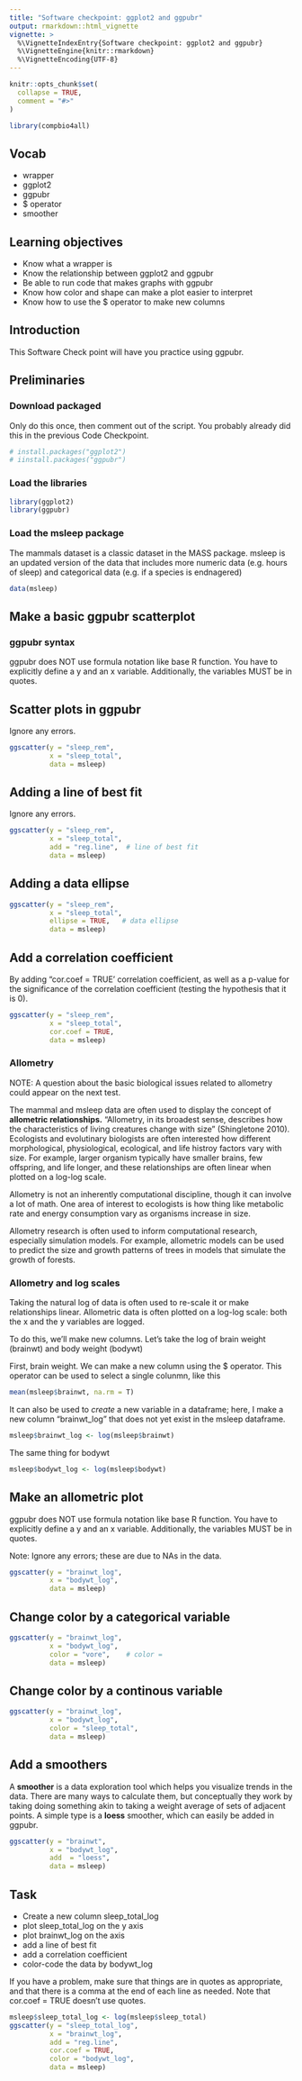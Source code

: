```yaml
---
title: "Software checkpoint: ggplot2 and ggpubr"
output: rmarkdown::html_vignette
vignette: >
  %\VignetteIndexEntry{Software checkpoint: ggplot2 and ggpubr}
  %\VignetteEngine{knitr::rmarkdown}
  %\VignetteEncoding{UTF-8}
---
```


```r
knitr::opts_chunk$set(
  collapse = TRUE,
  comment = "#>"
)
```

```r
library(compbio4all)
```






## Vocab

* wrapper
* ggplot2
* ggpubr
* $ operator
* smoother

## Learning objectives

* Know what a wrapper is
* Know the relationship between ggplot2 and ggpubr
* Be able to run code that makes graphs with ggpubr
* Know how color and shape can make a plot easier to interpret
* Know how to use the $ operator to make new columns


## Introduction


This Software Check point will have you practice using ggpubr.

## Preliminaries 

### Download packaged 

Only do this once, then comment out of the script.  You probably already did this in the previous Code Checkpoint.

```r
# install.packages("ggplot2")
# iinstall.packages("ggpubr")
```

### Load the libraries

```r
library(ggplot2)
library(ggpubr)
```

### Load the msleep package

The mammals dataset is a classic dataset in the MASS package.  msleep is an updated version of the data that includes more numeric data (e.g. hours of sleep) and categorical data (e.g. if a species is endnagered)


```r
data(msleep)
```


## Make a basic ggpubr scatterplot

### ggpubr syntax

ggpubr does NOT use formula notation like base R function.  You have to explicitly define a y and an x variable.  Additionally, the variables MUST be in quotes.


## Scatter plots in ggpubr

Ignore any errors.

```r
ggscatter(y = "sleep_rem",
          x = "sleep_total",
          data = msleep)
```


## Adding a line of best fit

Ignore any errors.

```r
ggscatter(y = "sleep_rem",
          x = "sleep_total",
          add = "reg.line",  # line of best fit
          data = msleep)
```


## Adding a data ellipse 

```r
ggscatter(y = "sleep_rem",
          x = "sleep_total",
          ellipse = TRUE,   # data ellipse
          data = msleep)
```

## Add a correlation coefficient 

By adding "cor.coef = TRUE' correlation coefficient, as well as a p-value for the significance of the correlation coefficient (testing the hypothesis that it is 0).

```r
ggscatter(y = "sleep_rem",
          x = "sleep_total",
          cor.coef = TRUE,
          data = msleep)
```



### Allometry

NOTE: A question about the basic biological issues related to allometry could appear on the next test.

The mammal and msleep data are often used to display the concept of **allometric relationships.**  "Allometry, in its broadest sense, describes how the characteristics of living creatures change with size"  (Shingletone 2010).  Ecologists and evolutinary biologists are often interested how different morphological, physiological, ecological, and life histroy factors vary with size.  For example, larger organism typically have smaller brains, few offspring, and life longer, and these relationships are often linear when plotted on a log-log scale.

Allometry is not an inherently computational discipline, though it can involve a lot of math.  One area of interest to ecologists is how thing like metabolic rate and energy consumption vary as organisms increase in size.  

Allometry research is often used to inform computational research, especially simulation models.  For example, allometric models can be used to predict the size and growth patterns of trees in models that simulate the growth of forests.

### Allometry and log scales
 
Taking the natural log of data is often used to re-scale it or make relationships linear.  Allometric data is often plotted on a log-log scale: both the x and the y variables are logged.

To do this, we'll make new columns.  Let's take the log of brain weight (brainwt) and body weight (bodywt)

First, brain weight.  We can make a new column using the $ operator.  This operator can be used to select a single colunmn, like this

```r
mean(msleep$brainwt, na.rm = T)
```

It can also be used to *create* a new variable in a dataframe; here, I make a new column "brainwt_log" that does not yet exist in the msleep dataframe.
```r
msleep$brainwt_log <- log(msleep$brainwt)
```

The same thing for bodywt
```r
msleep$bodywt_log <- log(msleep$bodywt)
```


## Make an allometric plot

ggpubr does NOT use formula notation like base R function.  You have to explicitly define a y and an x variable.  Additionally, the variables MUST be in quotes.

Note: Ignore any errors; these are due to NAs in the data.

```r
ggscatter(y = "brainwt_log",
          x = "bodywt_log",
          data = msleep)
```

## Change color by a categorical variable

```r
ggscatter(y = "brainwt_log",
          x = "bodywt_log",
          color = "vore",    # color = 
          data = msleep)
```

## Change color by a continous variable


```r
ggscatter(y = "brainwt_log",
          x = "bodywt_log",
          color = "sleep_total",
          data = msleep)
```


## Add a smoothers

A **smoother** is a data exploration tool which helps you visualize trends in the data.  There are many ways to calculate them, but conceptually they work by taking doing something akin to taking a weight average of sets of adjacent points.  A simple type is a **loess** smoother, which can easily be added in ggpubr.

```r
ggscatter(y = "brainwt",
          x = "bodywt_log",
          add  = "loess",
          data = msleep)
```


## Task

* Create a new column sleep_total_log
* plot sleep_total_log on the y axis
* plot brainwt_log on the axis
* add a line of best fit
* add a correlation coefficient
* color-code the data by bodywt_log

If you have a problem, make sure that things are in quotes as appropriate, and that there is a comma at the end of each line as needed.  Note that    cor.coef = TRUE doesn't use quotes.



```r
msleep$sleep_total_log <- log(msleep$sleep_total)
ggscatter(y = "sleep_total_log",
          x = "brainwt_log",
          add = "reg.line",
          cor.coef = TRUE,
          color = "bodywt_log",
          data = msleep)
```


